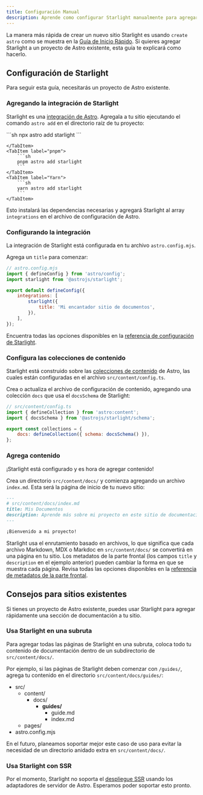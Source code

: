 ```yaml
---
title: Configuración Manual
description: Aprende como configurar Starlight manualmente para agregarlo a un proyecto Astro existente.
---
```



La manera más rápida de crear un nuevo sitio Starlight es usando `create astro` como se muestra en la [Guía de Inicio Rápido](/es/getting-started/#creando-un-nuevo-proyecto).
Si quieres agregar Starlight a un proyecto de Astro existente, esta guía te explicará como hacerlo.

## Configuración de Starlight

Para seguir esta guía, necesitarás un proyecto de Astro existente.

### Agregando la integración de Starlight

Starlight es una [integración de Astro](https://docs.astro.build/es/guides/integrations-guide/). Agregala a tu sitio ejecutando el comando `astro add` en el directorio raíz de tu proyecto:

<Tabs>
    <TabItem label="npm">
        ```sh
        npx astro add starlight
        ```

    </TabItem>
    <TabItem label="pnpm">
        ```sh
        pnpm astro add starlight
        ```
    </TabItem>
    <TabItem label="Yarn">
        ```sh
        yarn astro add starlight
        ```
    </TabItem>

</Tabs>

Esto instalará las dependencias necesarias y agregará Starlight al array `integrations` en el archivo de configuración de Astro.

### Configurando la integración

La integración de Starlight está configurada en tu archivo `astro.config.mjs`.

Agrega un `title` para comenzar:

```js {7-9}
// astro.config.mjs
import { defineConfig } from 'astro/config';
import starlight from '@astrojs/starlight';

export default defineConfig({
	integrations: [
		starlight({
			title: 'Mi encantador sitio de documentos',
		}),
	],
});
```

Encuentra todas las opciones disponibles en la [referencia de configuración de Starlight](/es/reference/configuration/).

### Configura las colecciones de contenido

Starlight está construido sobre las [colecciones de contenido](https://docs.astro.build/es/guides/content-collections/) de Astro, las cuales están configuradas en el archivo `src/content/config.ts`.

Crea o actualiza el archivo de configuración de contenido, agregando una colección `docs` que usa el `docsSchema` de Starlight:

```js ins={3,6}
// src/content/config.ts
import { defineCollection } from 'astro:content';
import { docsSchema } from '@astrojs/starlight/schema';

export const collections = {
	docs: defineCollection({ schema: docsSchema() }),
};
```

### Agrega contenido

¡Starlight está configurado y es hora de agregar contenido!

Crea un directorio `src/content/docs/` y comienza agregando un archivo `index.md`.
Esta será la página de inicio de tu nuevo sitio:

```md
---
# src/content/docs/index.md
title: Mis Documentos
description: Aprende más sobre mi proyecto en este sitio de documentación construido con Starlight.
---

¡Bienvenido a mi proyecto!
```

Starlight usa el enrutamiento basado en archivos, lo que significa que cada archivo Markdown, MDX o Markdoc en `src/content/docs/` se convertirá en una página en tu sitio. Los metadatos de la parte frontal (los campos `title` y `description` en el ejemplo anterior) pueden cambiar la forma en que se muestra cada página.
Revisa todas las opciones disponibles en la [referencia de metadatos de la parte frontal](/es/reference/frontmatter/).

## Consejos para sitios existentes

Si tienes un proyecto de Astro existente, puedes usar Starlight para agregar rápidamente una sección de documentación a tu sitio.

### Usa Starlight en una subruta

Para agregar todas las páginas de Starlight en una subruta, coloca todo tu contenido de documentación dentro de un subdirectorio de `src/content/docs/`.

Por ejemplo, si las páginas de Starlight deben comenzar con `/guides/`, agrega tu contenido en el directorio `src/content/docs/guides/`:


<FileTree>

- src/
  - content/
    - docs/
      - **guides/**
        - guide.md
        - index.md
  - pages/
- astro.config.mjs

</FileTree>

En el futuro, planeamos soportar mejor este caso de uso para evitar la necesidad de un directorio anidado extra en `src/content/docs/`.

### Usa Starlight con SSR

Por el momento, Starlight no soporta el [despliegue SSR](https://docs.astro.build/es/guides/server-side-rendering/) usando los adaptadores de servidor de Astro. Esperamos poder soportar esto pronto.
